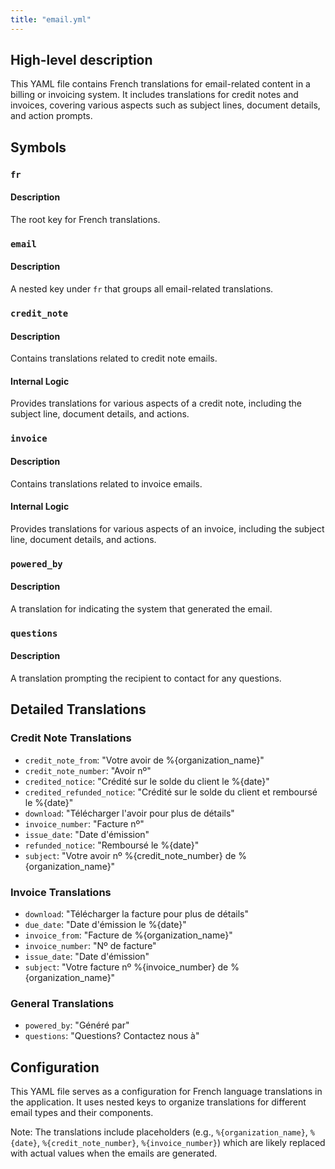 ```yaml
---
title: "email.yml"
---
```


## High-level description
This YAML file contains French translations for email-related content in a billing or invoicing system. It includes translations for credit notes and invoices, covering various aspects such as subject lines, document details, and action prompts.

## Symbols

### `fr`
#### Description
The root key for French translations.

### `email`
#### Description
A nested key under `fr` that groups all email-related translations.

### `credit_note`
#### Description
Contains translations related to credit note emails.

#### Internal Logic
Provides translations for various aspects of a credit note, including the subject line, document details, and actions.

### `invoice`
#### Description
Contains translations related to invoice emails.

#### Internal Logic
Provides translations for various aspects of an invoice, including the subject line, document details, and actions.

### `powered_by`
#### Description
A translation for indicating the system that generated the email.

### `questions`
#### Description
A translation prompting the recipient to contact for any questions.

## Detailed Translations

### Credit Note Translations
- `credit_note_from`: "Votre avoir de %{organization_name}"
- `credit_note_number`: "Avoir nº"
- `credited_notice`: "Crédité sur le solde du client le %{date}"
- `credited_refunded_notice`: "Crédité sur le solde du client et remboursé le %{date}"
- `download`: "Télécharger l'avoir pour plus de détails"
- `invoice_number`: "Facture nº"
- `issue_date`: "Date d'émission"
- `refunded_notice`: "Remboursé le %{date}"
- `subject`: "Votre avoir nº  %{credit_note_number} de %{organization_name}"

### Invoice Translations
- `download`: "Télécharger la facture pour plus de détails"
- `due_date`: "Date d'émission le %{date}"
- `invoice_from`: "Facture de %{organization_name}"
- `invoice_number`: "Nº de facture"
- `issue_date`: "Date d'émission"
- `subject`: "Votre facture nº %{invoice_number} de %{organization_name}"

### General Translations
- `powered_by`: "Généré par"
- `questions`: "Questions? Contactez nous à"

## Configuration
This YAML file serves as a configuration for French language translations in the application. It uses nested keys to organize translations for different email types and their components.

Note: The translations include placeholders (e.g., `%{organization_name}`, `%{date}`, `%{credit_note_number}`, `%{invoice_number}`) which are likely replaced with actual values when the emails are generated.